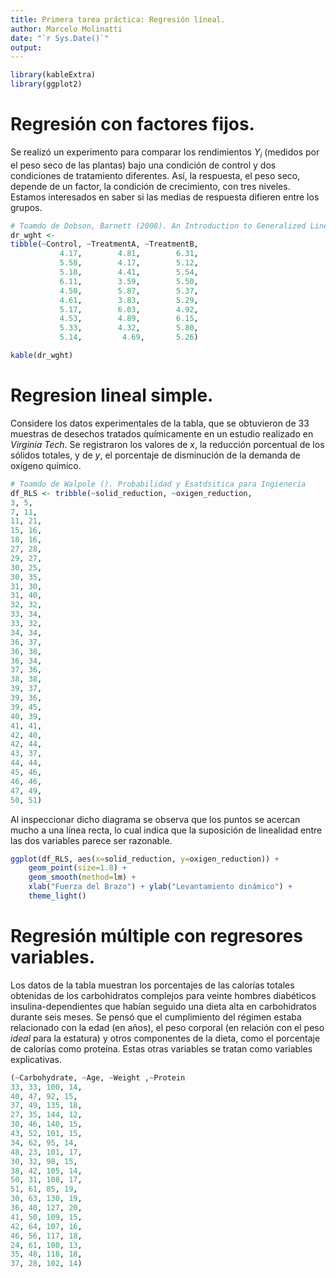---
title: Primera tarea práctica: Regresión líneal.
author: Marcelo Molinatti
date: "`r Sys.Date()`"
output:
---

```{r setup}
library(kableExtra)
library(ggplot2)
```

# Regresión con factores fijos.

Se realizó un experimento para comparar los rendimientos $Y_i$ (medidos por el peso seco de las plantas) bajo una condición de control y dos condiciones de tratamiento diferentes. Así, la respuesta, el peso seco, depende de un factor, la condición de crecimiento, con tres niveles. Estamos interesados en saber si las medias de respuesta difieren entre los grupos.

```{r table-data-fix, echo=FALSE, label="tab:reg-fix", tab.caption="Pesos seco de plantas bajo tres condiciones de crecimiento ditintas."}
# Toamdo de Dobson, Barnett (2008). An Introduction to Generalized Linear Models.
dr_wght <- 
tibble(~Control, ~TreatmentA, ~TreatmentB,
		   4.17, 		4.81, 		 6.31,
		   5.58, 		4.17, 		 5.12,
		   5.18,        4.41, 		 5.54,
		   6.11,        3.59, 		 5.50,
		   4.50,        5.87, 		 5.37,
		   4.61,        3.83, 		 5.29,
		   5.17,        6.03, 		 4.92,
		   4.53,        4.89, 		 6.15,
		   5.33,        4.32, 		 5.80,
		   5.14,         4.69, 		 5.26)

kable(dr_wght)
```

# Regresion lineal simple.

Considere los datos experimentales de la tabla, que se obtuvieron de 33 muestras de desechos tratados químicamente en un estudio realizado en _Virginia Tech_. Se registraron los valores de _x_, la reducción porcentual de los sólidos totales, y de _y_, el porcentaje de disminución de la
demanda de oxígeno químico.

```{r pRLS-01, echo=FALSE, fig.caption="Medidas de la reducción de los sólidos y de la demanda de oxígeno químico", label="fig:pRLS"}
# Toamdo de Walpole (). Probabilidad y Esatdsitica para Ingieneria
df_RLS <- tribble(~solid_reduction, ~oxigen_reduction,
3, 5,
7, 11, 
11, 21, 
15, 16, 
18, 16, 
27, 28, 
29, 27, 
30, 25, 
30, 35, 
31, 30, 
31, 40, 
32, 32, 
33, 34, 
33, 32, 
34, 34,
36, 37,
36, 38,
36, 34,
37, 36,
38, 38,
39, 37, 
39, 36, 
39, 45, 
40, 39, 
41, 41, 
42, 40, 
42, 44, 
43, 37, 
44, 44, 
45, 46,
46, 46,
47, 49,
50, 51)
```

Al inspeccionar dicho diagrama se observa que los puntos se acercan mucho a una línea recta, lo cual indica que la suposición de linealidad entre las dos variables parece ser razonable.

```{r pRLS-02}
ggplot(df_RLS, aes(x=solid_reduction, y=oxigen_reduction)) +
	geom_point(size=1.8) +
	geom_smooth(method=lm) + 
	xlab("Fuerza del Brazo") + ylab("Levantamiento dinámico") +
	theme_light()
```



# Regresión múltiple con regresores variables.

Los datos de la tabla  muestran los porcentajes de las calorías totales obtenidas de los carbohidratos complejos para veinte hombres diabéticos insulina-dependientes que habían seguido una dieta alta en carbohidratos durante seis meses. Se pensó que el cumplimiento del régimen estaba relacionado con la edad (en años), el peso corporal (en relación con el peso _ideal_ para la estatura) y otros componentes de la dieta, como el porcentaje de calorías como proteína. Estas otras variables se tratan como variables explicativas.

```{r pRLM-01, tab.caption="Carbohidratos, edad, peso relativo y proteínas de veinte hombres diabéticos insulinodependientes"}
(~Carbohydrate, ~Age, ~Weight ,~Protein
33, 33, 100, 14,
40, 47, 92, 15,
37, 49, 135, 18,
27, 35, 144, 12,
30, 46, 140, 15,
43, 52, 101, 15,
34, 62, 95, 14,
48, 23, 101, 17,
30, 32, 98, 15,
38, 42, 105, 14,
50, 31, 108, 17,
51, 61, 85, 19,
30, 63, 130, 19,
36, 40, 127, 20,
41, 50, 109, 15,
42, 64, 107, 16,
46, 56, 117, 18,
24, 61, 100, 13,
35, 48, 118, 18,
37, 28, 102, 14)
```